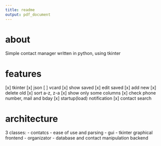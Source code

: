 ```yaml
---
title: readme
output: pdf_document
---
```


# about
Simple contact manager written in python, using tkinter

# features
[x] tkinter
[x] json
[ ] vcard
[x] show saved
[x] edit saved
[x] add new
[x] delete old
[x] sort a-z, z-a
[x] show only some columns
[x] check phone number, mail and bday
[x] startup(load) notification
[x] contact search

# architecture
3 classes:
- contatcs - ease of use and parsing
- gui - tkinter graphical frontend
- organizator - database and contact manipulation backend
